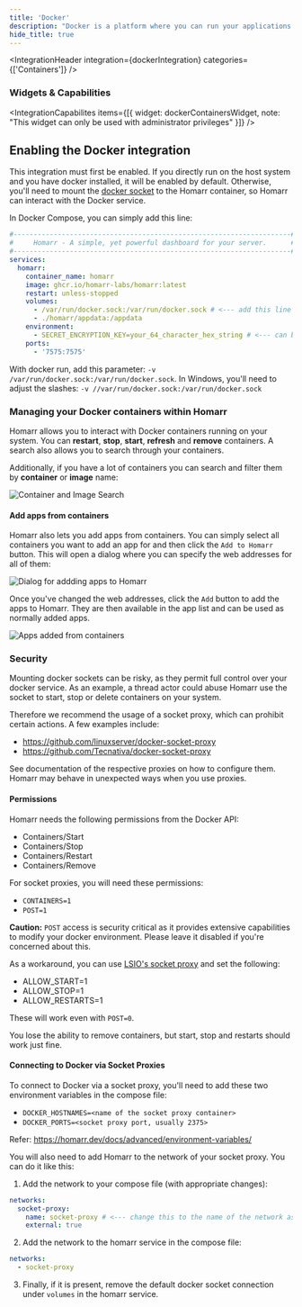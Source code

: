 ```yaml
---
title: 'Docker'
description: "Docker is a platform where you can run your applications in containers, allowing for easy deployment and management of applications."
hide_title: true
---
```




<IntegrationHeader
  integration={dockerIntegration}
  categories={['Containers']}
/>

### Widgets & Capabilities
<IntegrationCapabilites
    items={[{
      widget: dockerContainersWidget,
      note: "This widget can only be used with administrator privileges"
    }]}
/>


## Enabling the Docker integration
This integration must first be enabled.
If you directly run on the host system and you have docker installed, it will be enabled by default.
Otherwise, you'll need to mount the [docker socket](https://docs.docker.com/engine/security/protect-access/) to the Homarr container,
so Homarr can interact with the Docker service.

In Docker Compose, you can simply add this line:

```yaml {10}
#---------------------------------------------------------------------#
#     Homarr - A simple, yet powerful dashboard for your server.      #
#---------------------------------------------------------------------#
services:
  homarr:
    container_name: homarr
    image: ghcr.io/homarr-labs/homarr:latest
    restart: unless-stopped
    volumes:
      - /var/run/docker.sock:/var/run/docker.sock # <--- add this line here!
      - ./homarr/appdata:/appdata
    environment:
      - SECRET_ENCRYPTION_KEY=your_64_character_hex_string # <--- can be generated with `openssl rand -hex 32`
    ports:
      - '7575:7575'
```

With docker run, add this parameter: `-v /var/run/docker.sock:/var/run/docker.sock`.
In Windows, you'll need to adjust the slashes: `-v //var/run/docker.sock:/var/run/docker.sock`

### Managing your Docker containers within Homarr
Homarr allows you to interact with Docker containers running on your system.
You can **restart**, **stop**, **start**, **refresh** and **remove** containers.
A search also allows you to search through your containers.

Additionally, if you have a lot of containers you can search and filter them by **container** or **image** name:

![Container and Image Search](img/container-and-image-search.png)

#### Add apps from containers

Homarr also lets you add apps from containers. You can simply select all containers you want to add an app for and then click the `Add to Homarr` button.
This will open a dialog where you can specify the web addresses for all of them:

![Dialog for addding apps to Homarr](img/add-to-homarr-dialog.png)

Once you've changed the web addresses, click the `Add` button to add the apps to Homarr.
They are then available in the app list and can be used as normally added apps.

![Apps added from containers](img/add-to-homarr-apps.png)

### Security
Mounting docker sockets can be risky, as they permit full control over your docker service.
As an example, a thread actor could abuse Homarr use the socket to start, stop or delete containers on your system.

Therefore we recommend the usage of a socket proxy, which can prohibit certain actions.
A few examples include:
- https://github.com/linuxserver/docker-socket-proxy
- https://github.com/Tecnativa/docker-socket-proxy

See documentation of the respective proxies on how to configure them.
Homarr may behave in unexpected ways when you use proxies.

#### Permissions
Homarr needs the following permissions from the Docker API:
- Containers/Start
- Containers/Stop
- Containers/Restart
- Containers/Remove

For socket proxies, you will need these permissions:
- `CONTAINERS=1`
- `POST=1`

**Caution:** `POST` access is security critical as it provides extensive capabilities to modify your docker environment. Please leave it disabled if you're concerned about this.

As a workaround, you can use [LSIO's socket proxy](https://github.com/linuxserver/docker-socket-proxy) and set the following:
- ALLOW_START=1
- ALLOW_STOP=1
- ALLOW_RESTARTS=1

These will work even with `POST=0`. 

You lose the ability to remove containers, but start, stop and restarts should work just fine.

#### Connecting to Docker via Socket Proxies
To connect to Docker via a socket proxy, you'll need to add these two environment variables in the compose file:
- `DOCKER_HOSTNAMES=<name of the socket proxy container>`
- `DOCKER_PORTS=<socket proxy port, usually 2375>`

Refer: https://homarr.dev/docs/advanced/environment-variables/

You will also need to add Homarr to the network of your socket proxy. You can do it like this:
1. Add the network to your compose file (with appropriate changes):
```yaml
networks:
  socket-proxy:
    name: socket-proxy # <--- change this to the name of the network as set up by the socket proxy
    external: true
```

2. Add the network to the homarr service in the compose file:
```yaml
networks:
  - socket-proxy
```

3. Finally, if it is present, remove the default docker socket connection under `volumes` in the homarr service.
